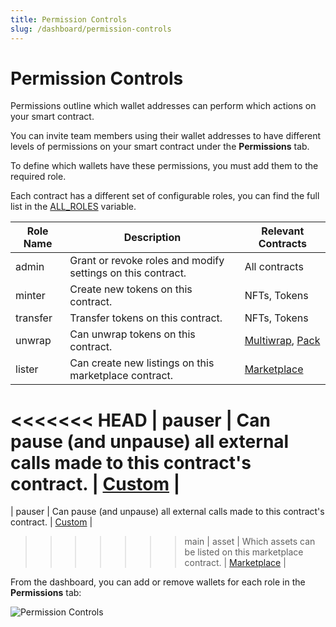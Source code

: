 ```yaml
---
title: Permission Controls
slug: /dashboard/permission-controls
---
```


# Permission Controls

Permissions outline which wallet addresses can perform which actions on your smart contract.

You can invite team members using their wallet addresses to have different levels of permissions on your smart contract under the **Permissions** tab.

To define which wallets have these permissions, you must add them to the required role.

Each contract has a different set of configurable roles, you can find the full list in the [ALL_ROLES](/typescript/sdk.all_roles#all_roles-variable) variable.

| Role Name | Description                                                 | Relevant Contracts                                                             |
| --------- | ----------------------------------------------------------- | ------------------------------------------------------------------------------ |
| admin     | Grant or revoke roles and modify settings on this contract. | All contracts                                                                  |
| minter    | Create new tokens on this contract.                         | NFTs, Tokens                                                                   |
| transfer  | Transfer tokens on this contract.                           | NFTs, Tokens                                                                   |
| unwrap    | Can unwrap tokens on this contract.                         | [Multiwrap](/pre-built-contracts/multiwrap), [Pack](/pre-built-contracts/pack) |
| lister    | Can create new listings on this marketplace contract.       | [Marketplace](/pre-built-contracts/marketplace)                                |

<<<<<<< HEAD
| pauser | Can pause (and unpause) all external calls made to this contract's contract. | [Custom](/contract-kit) |
=======
| pauser | Can pause (and unpause) all external calls made to this contract's contract. | [Custom](/contractkit) |

> > > > > > > main
> > > > > > > | asset | Which assets can be listed on this marketplace contract. | [Marketplace](/pre-built-contracts/marketplace) |

From the dashboard, you can add or remove wallets for each role in the **Permissions** tab:

![Permission Controls](./assets/permissions.png)
